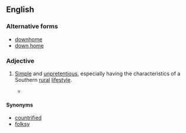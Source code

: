 ==English==

===Alternative forms===
* [[downhome]]
* [[down home]]

===Adjective===
{{en-adj|head=[[down]][[-]][[home]]}}

# {{label|en|chiefly|US}} [[simple|Simple]] and [[unpretentious]], especially having the characteristics of a Southern [[rural]] [[lifestyle]].
#* {{quote-news|author=Jonathan Martin|title=For a Clinton, It’s Not Hard to Be Humble in an Effort to Regain Power|url=http://www.nytimes.com/2015/04/16/us/politics/you-dont-have-to-tell-a-clinton-twice.html?_r=0|work={{w|The New York Times}}|date=15 April 2015
|passage=Just as Mr. Clinton began a comeback with a '''down-home''' plea for forgiveness, Mrs. Clinton now seems determined to prove, perhaps to the point of overcompensation, that she will not repeat the mistakes that plagued her 2008 campaign.}}

====Synonyms====
* [[countrified]]
* [[folksy]]